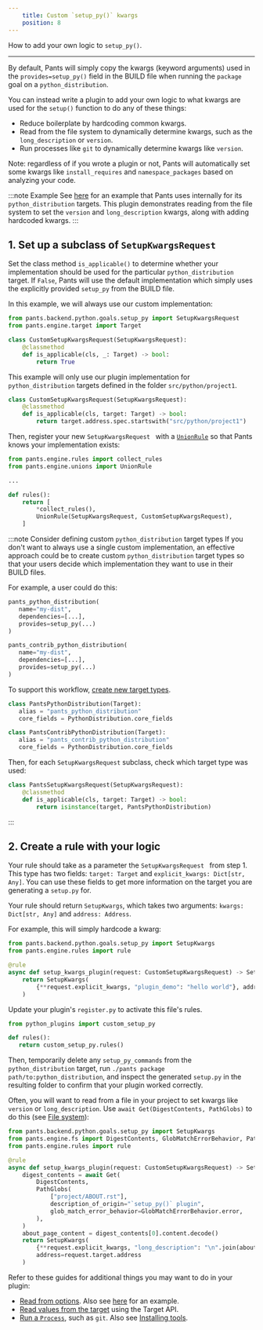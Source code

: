 ```yaml
---
    title: Custom `setup_py()` kwargs
    position: 8
---
```


How to add your own logic to `setup_py()`.

---

By default, Pants will simply copy the kwargs (keyword arguments) used in the `provides=setup_py()` field in the BUILD file when running the `package` goal on a `python_distribution`.

You can instead write a plugin to add your own logic to what kwargs are used for the `setup()` function to do any of these things:

- Reduce boilerplate by hardcoding common kwargs.
- Read from the file system to dynamically determine kwargs, such as the `long_description` or `version`.
- Run processes like `git` to dynamically determine kwargs like `version`.

Note: regardless of if you wrote a plugin or not, Pants will automatically set some kwargs like `install_requires` and `namespace_packages` based on analyzing your code.

:::note Example
See [here](https://github.com/pantsbuild/pants/blob/master/pants-plugins/internal_plugins/releases/register.py) for an example that Pants uses internally for its `python_distribution` targets. This plugin demonstrates reading from the file system to set the `version` and `long_description` kwargs, along with adding hardcoded kwargs.
:::

## 1. Set up a subclass of `SetupKwargsRequest`

Set the class method `is_applicable()` to determine whether your implementation should be used for the particular `python_distribution` target. If `False`, Pants will use the default implementation which simply uses the explicitly provided `setup_py` from the BUILD file.

In this example, we will always use our custom implementation:

```python
from pants.backend.python.goals.setup_py import SetupKwargsRequest
from pants.engine.target import Target

class CustomSetupKwargsRequest(SetupKwargsRequest):
    @classmethod
    def is_applicable(cls, _: Target) -> bool:
        return True
```

This example will only use our plugin implementation for `python_distribution` targets defined in the folder `src/python/project1`.

```python
class CustomSetupKwargsRequest(SetupKwargsRequest):
    @classmethod
    def is_applicable(cls, target: Target) -> bool:
        return target.address.spec.startswith("src/python/project1")
```

Then, register your new `SetupKwargsRequest ` with a [`UnionRule`](../the-rules-api/union-rules-advanced.mdx) so that Pants knows your implementation exists:

```python
from pants.engine.rules import collect_rules
from pants.engine.unions import UnionRule

...

def rules():
    return [
      	*collect_rules(),
        UnionRule(SetupKwargsRequest, CustomSetupKwargsRequest),
    ]
```

:::note Consider defining custom `python_distribution` target types
If you don't want to always use a single custom implementation, an effective approach could be to create custom `python_distribution` target types so that your users decide which implementation they want to use in their BUILD files.

For example, a user could do this:

```python
pants_python_distribution(
   name="my-dist",
   dependencies=[...],
   provides=setup_py(...)
)

pants_contrib_python_distribution(
   name="my-dist",
   dependencies=[...],
   provides=setup_py(...)
)
```

To support this workflow, [create new target types](https://www.pantsbuild.org/v2.0/docs/target-api-new-targets).

```python
class PantsPythonDistribution(Target):
   alias = "pants_python_distribution"
   core_fields = PythonDistribution.core_fields

class PantsContribPythonDistribution(Target):
   alias = "pants_contrib_python_distribution"
   core_fields = PythonDistribution.core_fields
```

Then, for each `SetupKwargsRequest` subclass, check which target type was used:

```python
class PantsSetupKwargsRequest(SetupKwargsRequest):
    @classmethod
    def is_applicable(cls, target: Target) -> bool:
        return isinstance(target, PantsPythonDistribution)
```
:::

## 2. Create a rule with your logic

Your rule should take as a parameter the `SetupKwargsRequest ` from step 1. This type has two fields: `target: Target` and `explicit_kwargs: Dict[str, Any]`. You can use these fields to get more information on the target you are generating a `setup.py` for.

Your rule should return `SetupKwargs`, which takes two arguments: `kwargs: Dict[str, Any]` and `address: Address`.

For example, this will simply hardcode a kwarg:

```python
from pants.backend.python.goals.setup_py import SetupKwargs
from pants.engine.rules import rule

@rule
async def setup_kwargs_plugin(request: CustomSetupKwargsRequest) -> SetupKwargs:
    return SetupKwargs(
        {**request.explicit_kwargs, "plugin_demo": "hello world"}, address=request.target.address
    )
```

Update your plugin's `register.py` to activate this file's rules.

```python title="title="pants-plugins/python_plugins/register.py""
from python_plugins import custom_setup_py

def rules():
   return custom_setup_py.rules()
```

Then, temporarily delete any `setup_py_commands` from the `python_distribution` target, run `./pants package path/to:python_distribution`, and inspect the generated `setup.py` in the resulting folder to confirm that your plugin worked correctly.

Often, you will want to read from a file in your project to set kwargs like `version` or `long_description`. Use `await Get(DigestContents, PathGlobs)` to do this (see [File system](../the-rules-api/file-system.mdx)):

```python
from pants.backend.python.goals.setup_py import SetupKwargs
from pants.engine.fs import DigestContents, GlobMatchErrorBehavior, PathGlobs
from pants.engine.rules import rule

@rule
async def setup_kwargs_plugin(request: CustomSetupKwargsRequest) -> SetupKwargs:
    digest_contents = await Get(
        DigestContents,
        PathGlobs(
            ["project/ABOUT.rst"],
            description_of_origin="`setup_py()` plugin",
            glob_match_error_behavior=GlobMatchErrorBehavior.error,
        ),
    )
    about_page_content = digest_contents[0].content.decode()
    return SetupKwargs(
        {**request.explicit_kwargs, "long_description": "\n".join(about_page_content)},
        address=request.target.address
    )
```

Refer to these guides for additional things you may want to do in your plugin:

- [Read from options](../the-rules-api/options-and-subsystems.mdx). Also see [here](https://github.com/pantsbuild/pants/blob/master/pants-plugins/internal_plugins/releases/register.py) for an example.
- [Read values from the target](../the-rules-api/rules-and-the-target-api.mdx) using the Target API.
- [Run a `Process`](../the-rules-api/processes.mdx), such as `git`. Also see [Installing tools](../the-rules-api/installing-tools.mdx).
